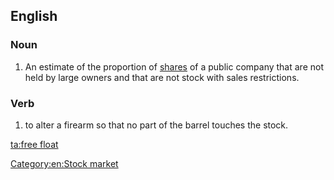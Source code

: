 ==English==
{{wikipedia}}

===Noun===
{{en-noun}}

# An estimate of the proportion of [[shares]] of a public company that are not held by large owners and that are not stock with sales restrictions.

===Verb===
{{head|en|verb}}

# {{lb|en|firearms}} to alter a firearm so that no part of the barrel touches the stock.

[[Category:en:Stock market]]

[[ta:free float]]
